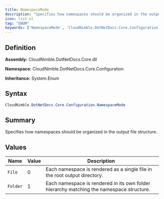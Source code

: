 ```yaml
---
title: NamespaceMode
description: "Specifies how namespaces should be organized in the output file structure."
icon: list-ol
tag: "ENUM"
keywords: ['NamespaceMode', 'CloudNimble.DotNetDocs.Core.Configuration.NamespaceMode', 'CloudNimble.DotNetDocs.Core.Configuration', 'class', 'System.Enum']
---
```


## Definition

**Assembly:** CloudNimble.DotNetDocs.Core.dll

**Namespace:** CloudNimble.DotNetDocs.Core.Configuration

**Inheritance:** System.Enum

## Syntax

```csharp
CloudNimble.DotNetDocs.Core.Configuration.NamespaceMode
```

## Summary

Specifies how namespaces should be organized in the output file structure.

## Values

| Name | Value | Description |
|------|-------|-------------|
| `File` | 0 | Each namespace is rendered as a single file in the root output directory. |
| `Folder` | 1 | Each namespace is rendered in its own folder hierarchy matching the namespace structure. |

